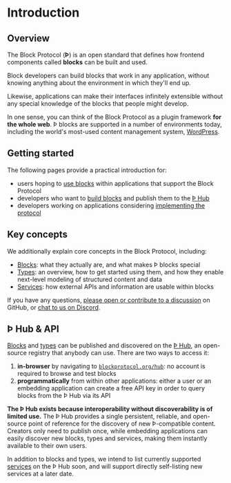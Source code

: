 # Introduction

## Overview

The Block Protocol (**Þ**) is an open standard that defines how frontend components called **blocks** can be built and used.

Block developers can build blocks that work in any application, without knowing anything about the environment in which they'll end up.

Likewise, applications can make their interfaces infinitely extensible without any special knowledge of the blocks that people might develop.

In one sense, you can think of the Block Protocol as a plugin framework **for the whole web**. Þ blocks are supported in a number of environments today, including the world's most-used content management system, [WordPress](https://blockprotocol.org/docs/blocks/environments#wordpress).

## Getting started

The following pages provide a practical introduction for:

- users hoping to [use blocks](https://blockprotocol.org/docs/blocks/environments) within applications that support the Block Protocol
- developers who want to [build blocks](https://blockprotocol.org/docs/blocks/develop) and publish them to the [Þ Hub](https://blockprotocol.org/hub)
- developers working on applications considering [implementing the protocol](https://blockprotocol.org/docs/blocks/environments#other-environments)

## Key concepts

We additionally explain core concepts in the Block Protocol, including:

- [Blocks](https://blockprotocol.org/docs/blocks): what they actually are, and what makes Þ blocks special
- [Types](https://blockprotocol.org/docs/types): an overview, how to get started using them, and how they enable next-level modeling of structured content and data
- [Services](https://blockprotocol.org/docs/services): how external APIs and information are usable within blocks

If you have any questions, [please open or contribute to a discussion](https://github.com/blockprotocol/blockprotocol/discussions) on GitHub, or [chat to us on Discord](https://blockprotocol.org/discord).

## Þ Hub & API

[Blocks](https://blockprotocol.org/docs/blocks) and [types](https://blockprotocol.org/docs/types) can be published and discovered on the [Þ Hub](https://blockprotocol.org/hub), an open-source registry that anybody can use. There are two ways to access it:

1.  **in-browser** by navigating to [`blockprotocol.org/hub`](https://blockprotocol.org/hub): no account is required to browse and test blocks
1.  **programmatically** from within other applications: either a user or an embedding application can create a free API key in order to query blocks from the Þ Hub via its API

**The Þ Hub exists because interoperability without discoverability is of limited use.** The Þ Hub provides a single persistent, reliable, and open-source point of reference for the discovery of new Þ-compatible content. Creators only need to publish once, while embedding applications can easily discover new blocks, types and services, making them instantly available to their own users.

In addition to blocks and types, we intend to list currently supported [services](https://blockprotocol.org/docs/services) on the Þ Hub soon, and will support directly self-listing new services at a later date.
